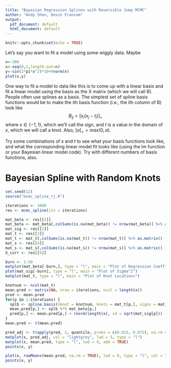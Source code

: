 ```yaml
---
title: "Bayesian Regression Splines with Reversible Jump MCMC"
author: "Andy Shen, Devin Francom"
output:
  pdf_document: default
  html_document: default
---
```


```r
knitr::opts_chunk$set(echo = TRUE)
```

Let's say you want to fit a model using some wiggly data.  Maybe

```r
n<-300
x<-seq(0,1,length.out=n)
y<-sin(2*pi*x^2)*10+rnorm(n)
plot(x,y)
```

One way to fit a model to data like this is to come up with a linear basis and fit a linear model using the basis as the X matrix (which we will call B).  People often use splines as a basis.  The simplest set of spline basis functions would be to make the ith basis function (i.e., the ith column of B) look like
$$ B_{ij} = [s_i(x_j - t_i)]_+  $$
where $s\in \lbrace -1,1 \rbrace$, which we'll call the sign, and $t$ is a value in the domain of $x$, which we will call a knot.  Also, $[a]_+ = max(0,a)$.

Try some combinations of $s$ and $t$ to see what your basis functions look like, and what the corresponding linear model fit looks like (using the lm function or your Bayesian linear model code).  Try with different numbers of basis functions, also.

\pagebreak

# Bayesian Spline with Random Knots

```r
set.seed(12)
source("mcmc_spline_rj.R")
```

```r
iterations <- 3000
res <- mcmc_spline(its = iterations)
```


```r
mat_beta <- res[[1]]
mat_beta <- mat_beta[,colSums(is.na(mat_beta)) != nrow(mat_beta)] %>% as.matrix()
mat_sig <- res[[2]] 
mat_t <- res[[3]]
mat_t <- mat_t[,colSums(is.na(mat_t)) != nrow(mat_t)] %>% as.matrix() 
mat_s <- res[[4]]
mat_s <- mat_s[,colSums(is.na(mat_s)) != nrow(mat_s)] %>% as.matrix() 
X_curr <- res[[5]]
```


```r
burn <- 1:50
matplot(mat_beta[-burn,], type = "l", main = "Plot of Regression Coefficients")
plot(mat_sig[-burn], type = "l", main = "Plot of Sigma^2")
matplot(mat_t, type = "l", main = "Plot of Knot Locations")
```

```r
knotnum <- ncol(mat_t)
mean.pred <- matrix(NA, nrow = iterations, ncol = length(x))
pred <- mean.pred
for(p in 1:iterations) {
  splb <- spline.basis(nknot = knotnum, knots = mat_t[p,], signs = mat_s[p,])
  mean.pred[p,] <- splb %*% mat_beta[p,]
  pred[p,] <- mean.pred[p,] + rnorm(length(x), sd = sqrt(mat_sig[p])) 
}
mean.pred <- t(mean.pred)
```

```r
pred_adj <- t(apply(pred, 2, quantile, probs = c(0.025, 0.975), na.rm = TRUE))
matplot(x, pred_adj, col = "lightgrey", lwd = 5, type = "l")
matplot(x, mean.pred, type = "l", lwd = 9, add = TRUE)
points(x, y)
```

```r
plot(x, rowMeans(mean.pred, na.rm = TRUE), lwd = 8, type = "l", col = "royalblue")
points(x, y)
```

